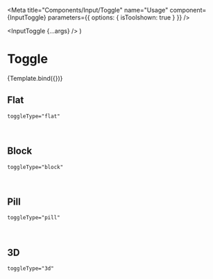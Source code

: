 
<Meta
  title="Components/Input/Toggle"
  name="Usage"
  component={InputToggle}
  parameters={{ options: { isToolshown: true } }}
/>

  <InputToggle {...args} />
)

# Toggle
<Canvas sourceState="shown" withSource="open">
  <Story name="Example"
         args={{
           label: 'Toggle Label',
           labelPosition: 'top',
           toggleType: 'flat',
           tooltip: 'Example tooltip text...',
           size: 'medium',
           activeColor: '#39569b',
           value: true
         }}>
    {Template.bind({})}
  </Story>
</Canvas>

<ArgsTable story="Example"/>

## Flat
`toggleType="flat"`
<Canvas sourceState="none">
  <InputToggle activeColor="#46c3d1" value={true}/>
  <InputToggle size="medium" activeColor="#46c3d1" value={true}/>
  <InputToggle size="large" activeColor="#46c3d1" value={true}/>
</Canvas>

<br/>

## Block
`toggleType="block"`
<Canvas sourceState="none">
  <InputToggle toggleType="block" activeColor="#025eaa" value={true}/>
  <InputToggle size="medium" toggleType="block" activeColor="#025eaa" value={true}/>
  <InputToggle size="large" toggleType="block" activeColor="#025eaa" value={true}/>
</Canvas>

<br/>

## Pill
`toggleType="pill"`
<Canvas sourceState="none">
  <InputToggle toggleType="pill" activeColor="#f22d70" value={true}/>
  <InputToggle size="medium" toggleType="pill" activeColor="#f22d70" value={true}/>
  <InputToggle size="large" toggleType="pill" activeColor="#f22d70" value={true}/>
</Canvas>

<br/>

## 3D
`toggleType="3d"`
<Canvas sourceState="hidden">
  <InputToggle toggleType="3d" value={true}/>
  <InputToggle size="medium" toggleType="3d" value={true}/>
  <InputToggle size="large" toggleType="3d" value={true}/>
</Canvas>
